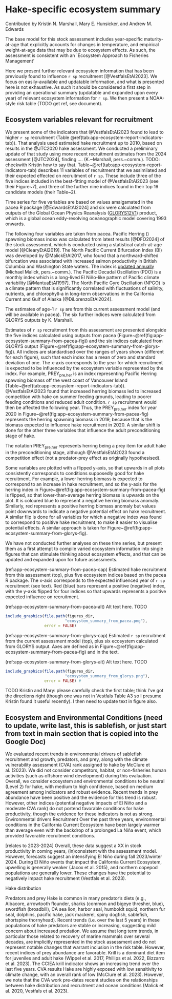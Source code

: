 \newpage

\rfoot{Ecosystem report}

# Hake-specific ecosystem summary {#sec:app-ecosystem-report}

Contributed by Kristin N. Marshall, Mary E. Hunsicker, and Andrew M. Edwards

The base model for this stock assessment includes
year-specific maturity-at-age that explicitly accounts for changes in temperature, and
empirical weight-at-age data that may be due to ecosystem effects. As such, the
assessment is consistent with an `Ecosystem Approach to Fisheries
Management'

<!-- TODO add ref related to Jenny's talk if Bridget has something. -->

Here we
present further relevant ecosystem information that has been previously
found to influence `r sp` recruitment [@VestfalsEtAl2023].
We focus on easily-available and updatable
information, and what is presented here is not exhaustive. As such it should be
considered a first step in providing an operational summary (updatable and
expanded upon every year) of relevant
ecosystem information for `r sp`. We then present a NOAA-style risk table (TODO
get ref, see document).

## Ecosystem variables relevant for recruitment

We present some of the indicators that @VestfalsEtAl2023 found to lead to higher
`r sp` recruitment (Table \@ref(tab:app-ecosystem-report-indicators-tab)). That
analysis used estimated hake recruitment up to 2010, based on results in
the @JTC2020 hake assessment. We conducted a preliminary update of
that study using more recent recruitment estimates from the 2024 assessment
[@JTC2024], finding .... (K.~Marshall, pers.~comm.). TODO: checkwith Kristin
how to say that. Table~\@ref(tab:app-ecosystem-report-indicators-tab) describes
11 variables of recruitment that we assimilated and their expected effected on
recruitment of `r sp`. These include three of the five indices included in
the best-fitting model of @VestfalsEtAl2023 (see their Figure~7), and three of
the further nine indices found in their top 16 candidate models (their
Table~2).

\begin{table}[hbp]
\centering
\caption{\label{tab:app-ecosystem-report-indicators-tab}Descriptions of easily
available ecosystem variables that were found to influence `r sp`
recruitment either by Vestfals et al. (2023) or our updated analyses (unpublished).
Variables are in order of life-history stage, following Table~A1 of Vestfals et
al. (2023); see that reference for full details. Shelf break is considered
between 100 and 2,000~m isobaths, defining the longitudinal extent for several
variables. The first subscripts refer to life-history stage
(`pre` is preconditioning, while JA is Jan-Apr, in the egg to late larvae stage).}
\centering
\fontsize{10}{12}\selectfont
\begin{tabular}[t]{p{3cm}p{6cm}p{6cm}}
\toprule
Abbreviation~of variable & Definition & Effect on recruitment; expectation for an increase in
variable\\
\midrule

PREY$_{\mbox{pre,her}}$ & Pacific Herring spawning biomass off the west coast of
Vancouver Island & Increased competition with herring on summer feeding grounds
leads to poorer feeding conditions and reduced adult condition;
$\downarrow$ recruitment the following year\\

BI$_{\mbox{pre}}$ & North Pacific Current Bifurcation Index & Northward-shifted
bifurcation leads to increased advection of prey southwards, leading to poorer
feeding conditions off British Columbia, Washington, and Oregon, and reduced
adult condition;
$\downarrow$ recruitment the following year\\

PDO$_{\mbox{pre}}$ & Pacific Decadal Oscillation during preconditioning (Apr-Sep) & Indicator of basin-scale
processes, negative phase linked to higher productivity and improved adult condition (Apr-Sep);
$\downarrow$ recruitment the following year\\

NPGO$_{\mbox{pre}}$ & North Pacific Gyre Oscillation during preconditioning
(Apr-Sep) & Indicator of basin-scale
processes, positive phase linked to higher nutrient concentrations and
productivity, and improved adult condition;
$\uparrow$ recruitment the following year\\

TEMP$_{\mbox{spawn}}$ & Mean temperature during spawning (shelf break,
Jan-Mar, 130-500~m depth, 31-36~\textdegree~N) & Fish less likely to spawn at
higher temperatures; $\downarrow$ recruitment that year\\

AST$_{\mbox{eggs}}$ & Net along-shore transport (shelf break,
Jan-Mar, 40-60~m depth, 31-36~\textdegree~N)
& Increased northward advection away from juvenile nursery areas decreases
recruitment; $\downarrow$ recruitment that year\\

MLD$_{\mbox{yolk}}$ & Mean mixed layer depth (shelf break
Jan-Apr, 31-36~\textdegree~N)
& Larvae aggregate at base of mixed layer so mixed layer depth may limit how far
they rise in the water column affecting later transport; $\downarrow$ recruitment that year\\

SSH$_{\mbox{JA.c}}$ & Average sea-surface
height off California as an indicator of basin-scale processes (from coast to
30~km offshore, Jan-Apr, 34.5-42.5~\textdegree~N)
& Not clear which way it goes (not in Table A3 Vestfals). TODO ???\\

MLD$_{\mbox{latelarv}}$ & Mean mixed layer depth (shelf break
Mar-Jun, 31-37~\textdegree~N)
& Larvae aggregate at base of mixed layer so mixed layer depth may limit how far they rise in the
water column affecting later transport; $\downarrow$ recruitment that year\\

PU$_{\mbox{latelarv}}$ & Strength of poleward undercurrent (from coast to 275~m isobath,
Mar-Jun, 75-275~m depth, 33.5-34.5~\textdegree~N)
& Increased northward
advection away from juvenile nursery areas decreases recruitment; $\downarrow$ recruitment that year \\

PRED$_{\mbox{age0.age1hake}}$ & Biomass of age-1 Pacific Hake (from this stock assessment)
& Age-1 hake predate on pelagic juveniles (roughly Apr-Sep); $\downarrow$ recruitment that year \\

\bottomrule
\end{tabular}
\end{table}

Time series for five variables are based on values amalgamated in the pacea R package [@EdwardsEtAl2024] and six
were calculated from outputs of the Global
Ocean Physics Reanalysis ([GLORYS12V1]((https://data.marine.copernicus.eu/product/GLOBAL_MULTIYEAR_PHY_001_030/description))) product, which is a global ocean
eddy-resolving oceanographic model covering 1993 onwards.

The following four variables are taken from pacea. Pacific Herring (\emph{Clupea pallasii}) spawning biomass index was
calculated from latest results [@DFO2024] of the stock assessment, which is conducted using
a statistical catch-at-age model [@ClearyEtAl2019]. The North Pacific Current
Bifurcation Index (BI) was developed by @MalickEtAl2017, who found that a northward-shifted bifurcation was
associated with increased salmon productivity in British Columbia and
Washington State waters. The index is
[updated annually](https://github.com/michaelmalick/bifurcation-index/) (Michael
Malick, pers.~comm.).
The Pacific Decadal Oscillation (PDO) is a monthly index which is a long-lived
El Niño-like pattern of Pacific climate variability [@MantuaEtAl1997].
The North Pacific Gyre Oscillation (NPGO) is a climate pattern
that is significantly correlated with fluctuations of salinity,
nutrients, and chlorophyll-a in long-term observations in the
California Current and Gulf of Alaska [@DiLorenzoEtAl2024].

The estimates of age-1 `r sp` are from this current assessment model (and will
be available in pacea). The six further indices were calculated from
GLORYS outputs by K. Marshall.

Estimates of `r sp` recruitment from this assessment are presented alongside the
five indices calculated using outputs from pacea
(Figure~\@ref(fig:app-ecosystem-summary-from-pacea-fig))
and the six indices calculated from GLORYS output
(Figure~\@ref(fig:app-ecosystem-summary-from-glorys-fig)).
All indices are standardised over the ranges of years shown (different for each
figure), such that each index has a mean of zero and standard deviation of
one. The x-axis corresponds to the year for which recruitment is expected to be
influenced by the ecosystem variable represented by the index. For example,
PREY$_{\mbox{pre,her}}$ is an index representing Pacific Herring spawning biomass off the west coast of
Vancouver Island (Table~\@ref(tab:app-ecosystem-report-indicators-tab)). @VestfalsEtAl2023 found that increased herring biomass led to
increased competition with hake on summer feeding grounds, leading to poorer
feeding conditions and reduced adult condition. `r sp` recruitment would then be
affected the following year. Thus, the PREY$_{\mbox{pre,her}}$ index for year 2020 in
Figure~\@ref(fig:app-ecosystem-summary-from-pacea-fig)
represents the herring spawning biomass in 2019, because that is the biomass
expected to influence hake recruitment in 2020. A similar shift is done for the
other three variables that influence the adult preconditioning stage of hake.

The notation PREY$_{\mbox{pre,her}}$ represents herring being a prey item for
adult hake in the preconditioning stage, although @VestfalsEtAl2023 found a
competition effect (not a predator-prey effect as originally hypothesised).

Some variables are plotted with a flipped y-axis, so that upwards in all plots
consistently corresponds to conditions supposedly good for hake recruitment.
For example, a lower herring biomass is expected to correspond to an increase in hake
recruitment, and so the y-axis for the herring index in
Figure~\@ref(fig:app-ecosystem-summary-from-pacea-fig)
is flipped, so that lower-than-average herring biomass is upwards on the
plot. It is coloured blue to represent a negative herring biomass
anomaly. Similarly, red represents a positive herring biomass anomaly but
values point downwards to indicate a negative potential effect on hake
recruitment. A similar flip is done for all variables for which a negative index
was found to
correspond to positive hake recruitment, to make it easier to
visualise potential effects. A similar approach is taken for
Figure~\@ref(fig:app-ecosystem-summary-from-glorys-fig).

We have not conducted further analyses on these time series, but present them as
a first attempt to compile varied ecosystem information into single figures that
can
stimulate thinking about ecosystem effects, and
that can be updated and expanded upon for future assessments.

<!-- Figures currently built in pacea/R-temp/ecosystem-summary-hake-make-figures.R on dev-andy branch -->

(ref:app-ecosystem-summary-from-pacea-cap) Estimated hake recruitment from this assessment (top), plus five ecosystem indices
based on the pacea R package. The x-axis corresponds to the
expected influenced year
of `r sp` recruitment (see
text). Red (blue) bars represent a positive (negative) index, with the y-axis flipped for four
indices so that
upwards represents a positive expected influence on recruitment.

(ref:app-ecosystem-summary-from-pacea-alt) Alt text here. TODO

```r

include_graphics(file.path(figures_dir,
                          "ecosystem_summary_from_pacea.png"),
                 error = FALSE)
```

(ref:app-ecosystem-summary-from-glorys-cap) Estimated `r sp` recruitment from
the current assessment model (top), plus six ecosystem calculated from GLORYS
output. Axes are defined as in
Figure~\@ref(fig:app-ecosystem-summary-from-pacea-fig) and in the text.

(ref:app-ecosystem-summary-from-glorys-alt) Alt text here. TODO

```r

include_graphics(file.path(figures_dir,
                          "ecosystem_summary_from_glorys.png"),
                 error = FALSE) #
```

\clearpage

\begin{table}[hbp]
\centering
\caption{\label{tab:app-ecosystem-report-risk-tab}Risk table ....}
\centering
\fontsize{10}{12}\selectfont
\begin{tabular}[t]{p{5cm}p{5cm}p{5cm}}
\toprule
Ecosystem and environmental conditions & Assessment data inputs &
Assessment model fits and structural uncertainty\\
\midrule
Recruitment: 2020-2021 recruitment indicators were positive (environmental
conditions) & & \\
 & & \\
Prey: increasing (krill, juvenile hake) & & \\
 & & \\
Predators: no trend & & \\
 & & \\
CVA rank: low & & \\
\hline
Level 2 (medium agreement, robust evidence) & Level 3 (maturity-at-age linked
explicitly to temperature) & Level X\\
\bottomrule
\end{tabular}
\end{table}

TODO Kristin and Mary: please carefully check the first table; think I've got
the directions right (though one was not in Vestfals Table A3 so I presume
Kristin found it useful recently). I then need to update text in figure also.

## Ecosystem and Environmental Conditions (need to update, write last, this is sablefish, or just start from text in main section that is copied into the Google Doc)

We evaluated recent trends in environmental drivers of sablefish recruitment and growth, predators, and prey, along with the climate vulnerability assessment (CVA) rank assigned to hake by McClure et al. (2023). We did not consider competitors, habitat, or non-fisheries human activities (such as offshore wind development) during this evaluation. Overall, we consider ecosystem and environmental conditions to be neutral (Level 2) for hake, with medium to high confidence, based on medium agreement among indicators and robust evidence. Recent trends in prey abundance have been positive and the evidence for this trend is robust. However, other indices (potential negative impacts of El Niño and a moderate CVA rank) do not portend favorable conditions for hake productivity, though the evidence for these indicators is not as strong.
Environmental drivers
Recruitment
Over the past three years, environmental conditions in the California Current Ecosystem have been largely warmer than average even with the backdrop of a prolonged La Niña event, which provided favorable recruitment conditions.

[relates to 2023-2024] Overall, these data suggest a XX in stock productivity in
coming years, (in)consistent with the assessment model. However, forecasts
suggest an intensifying El Niño during fall 2023/winter 2024. During El Niño
events that impact the California Current Ecosystem, upwelling is generally
weaker (Jacox et al. 2015), and northern copepod populations are generally
lower. These changes have the potential to negatively impact hake recruitment
(Vestfals et al. 2023).

Hake distribution

Predators and prey
Hake is common in many predator’s diets (e.g., Albacore, arrowtooth flounder, sharks (common and bigeye thresher, blue), swordfish (broadbill), CA sea lion, harbor seal, humboldt squid, northern fur seal, dolphins, pacific hake, jack mackerel, spiny dogfish, sablefish, shortspine thornyhead).  Recent trends (i.e. over the last 5 years) in these populations of hake predators are stable or increasing, suggesting mild concern about increased predation. We assume that long term trends, in particular those related to recovery of marine mammals over several decades, are implicitly represented in the stock assessment and do not represent notable changes that warrant inclusion in the risk table. However, recent indices of prey abundance are favorable. Krill is a dominant diet item for juveniles and adult hake (Wippel et al. 2017, Phillips et al. 2022, Bizzarro et al. 2023). The CCIEA krill indicator shows an increasing trend over the last five years.
CVA results
Hake are highly exposed with low sensitivity to climate change, with an overall rank of low (McClure et al. 2023).  However, we note that the CVA work pre-dates recent studies on the relationships between hake distribution and recruitment and ocean conditions (Malick et al. 2020, Vestfals et al. 2023).

\clearpage
